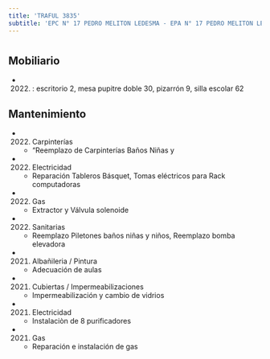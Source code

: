 ```yaml
---
title: 'TRAFUL 3835'
subtitle: 'EPC N° 17 PEDRO MELITON LEDESMA - EPA N° 17 PEDRO MELITON LEDESMA'
---
```


#


## Mobiliario

*  (2022) : escritorio 2, mesa pupitre doble 30, pizarrón 9, silla escolar 62 





## Mantenimiento

*  (2022) Carpinterías 
    + "Reemplazo de Carpinterías Baños Niñas y

*  (2022) Electricidad 
    + Reparación Tableros Básquet, Tomas eléctricos para Rack computadoras

*  (2022) Gas 
    + Extractor y Válvula solenoide

*  (2022) Sanitarias 
    + Reemplazo Piletones baños niñas y niños, Reemplazo bomba elevadora

*  (2021) Albañileria / Pintura 
    + Adecuación de aulas

*  (2021) Cubiertas / Impermeabilizaciones 
    + Impermeabilización y cambio de vidrios

*  (2021) Electricidad 
    + Instalaciòn de 8 purificadores

*  (2021) Gas 
    + Reparación e instalación de gas



